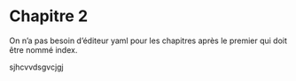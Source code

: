 # Chapitre 2


On n'a pas besoin d'éditeur yaml pour les chapitres après le premier qui doit être nommé index.

sjhcvvdsgvcjgj